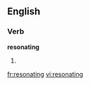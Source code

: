 
==English==

===Verb===
'''resonating'''

# {{present participle of|[[resonate]]}}

[[fr:resonating]]
[[vi:resonating]]